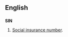{{also|sin}}
==English==
{{wikipedia|Social insurance number}}

==={{abbreviation}}===
'''SIN'''

# {{Canada}} [[social insurance number|Social insurance number]].